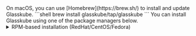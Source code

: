 
<Tabs groupId="operating-systems">
  <TabItem value="mac" label="macOS">
    On macOS, you can use [Homebrew](https://brew.sh/) to install and update Glasskube.
    ```shell
    brew install glasskube/tap/glasskube
    ```
  </TabItem>
  <TabItem value="linux" label="Linux">
    You can install Glasskube using one of the package managers below.
    <details>
      <summary>RPM-based installation (RedHat/CentOS/Fedora)</summary>

      <!---x-release-please-start-version-->
      ```
      dnf install https://github.com/glasskube/glasskube/releases/download/v0.0.1/glasskube_v0.0.1_amd64.rpm
      ```
      <!---x-release-please-end-->
    </details>

    <details>
      <summary>DEB-based installation (Ubuntu/Debian)</summary>

      <!---x-release-please-start-version-->
      ```
      curl -LO https://github.com/glasskube/glasskube/releases/download/v0.0.1/glasskube_v0.0.1_amd64.deb
      sudo dpkg -i glasskube.deb
      ```
      <!---x-release-please-end-->
    </details>

    <details>
      <summary>APK-based installation (Alpine)</summary>
      <!---x-release-please-start-version-->
      ```
      curl -LO https://github.com/glasskube/glasskube/releases/download/v0.0.1/glasskube_v0.0.1_amd64.apk
      apk add glasskube.apk
      ```
      <!---x-release-please-end-->
    </details>

    If you are using a distribution that does not use one of the package managers above, or require a 32-bit binary,
    check out additional download options attached to our [latest release](https://github.com/glasskube/glasskube/releases/latest).
  </TabItem>

  <TabItem value="win" label="Windows">
    <!---x-release-please-start-version-->
    Download the [windows archive](https://github.com/glasskube/glasskube/releases/download/v0.0.1/glasskube_v0.0.1_windows_x86_64.zip) from our
    latest [Release](https://github.com/glasskube/glasskube/releases/latest) and unpack it using Windows Explorer.
    <!---x-release-please-end-->
  </TabItem>
</Tabs>

<br/>

After installing Glasskube on your local machine, make sure to install the necessary components in your Kubernetes cluster by running `glasskube bootstrap`.
For more information, check out our [bootstrap guide](/docs/getting-started/bootstrap).
